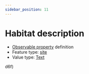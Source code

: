 ```yaml
---
sidebar_position: 11
---
```



# Habitat description

- [Observable property](/viewers/dawe-vocabs?uri=https://linked.data.gov.au/def/nrm/aa4c96f6-9ea8-4bd3-8800-0bfddcd8a37c) definition
- Feature type: [site](http://linked.data.gov.au/def/tern-cv/e1c7c434-1321-4601-9079-e837b7ffc293)
- Value type: [Text](https://w3id.org/tern/ontologies/tern/Text)


<Example protocolModule="opportunistic-observations" observableProperty="https://linked.data.gov.au/def/nrm/aa4c96f6-9ea8-4bd3-8800-0bfddcd8a37c" />
d6f)

<Example protocolModule="opportunistic-observations" observableProperty="https://linked.data.gov.au/def/nrm/aa4c96f6-9ea8-4bd3-8800-0bfddcd8a37c" />
